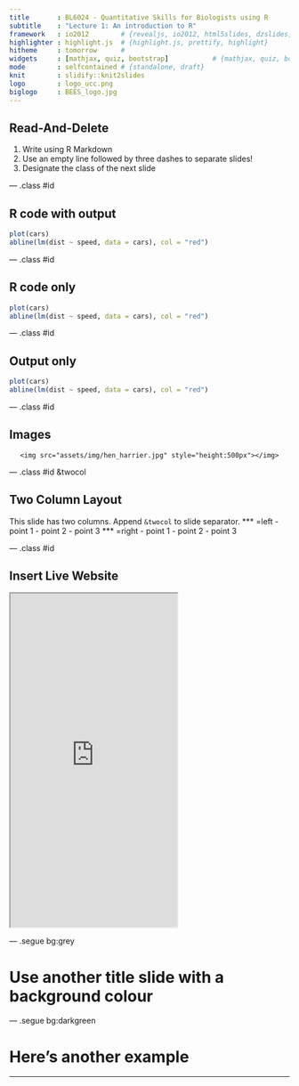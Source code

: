 ```yaml
---
title       : BL6024 - Quantitative Skills for Biologists using R
subtitle    : "Lecture 1: An introduction to R"
framework   : io2012        # {revealjs, io2012, html5slides, dzslides, ...}
highlighter : highlight.js  # {highlight.js, prettify, highlight}
hitheme     : tomorrow      # 
widgets     : [mathjax, quiz, bootstrap]           # {mathjax, quiz, bootstrap}
mode        : selfcontained # {standalone, draft}
knit        : slidify::knit2slides
logo        : logo_ucc.png
biglogo     : BEES_logo.jpg
---
```


## Read-And-Delete

1. Write using R Markdown
2. Use an empty line followed by three dashes to separate slides!
3. Designate the class of the next slide

--- .class #id 

## R code with output

```r
plot(cars)
abline(lm(dist ~ speed, data = cars), col = "red")
```


--- .class #id 

## R code only

```r
plot(cars)
abline(lm(dist ~ speed, data = cars), col = "red")
```


--- .class #id

## Output only

```r
plot(cars)
abline(lm(dist ~ speed, data = cars), col = "red")
```


--- .class #id

## Images

<div style='text-align: center;'>
    <img src="assets/img/hen_harrier.jpg" style="height:500px"></img>
</div>


--- .class #id &twocol

## Two Column Layout   

This slide has two columns. Append `&twocol` to slide separator.
*** =left
- point 1
- point 2
- point 3
*** =right
- point 1
- point 2
- point 3

--- .class #id

## Insert Live Website

<iframe src = 'http://arcaravaggi.github.io' height='600px'></iframe>

--- .segue bg:grey

# Use another title slide with a background colour

--- .segue bg:darkgreen

# Here's another example

--- 

